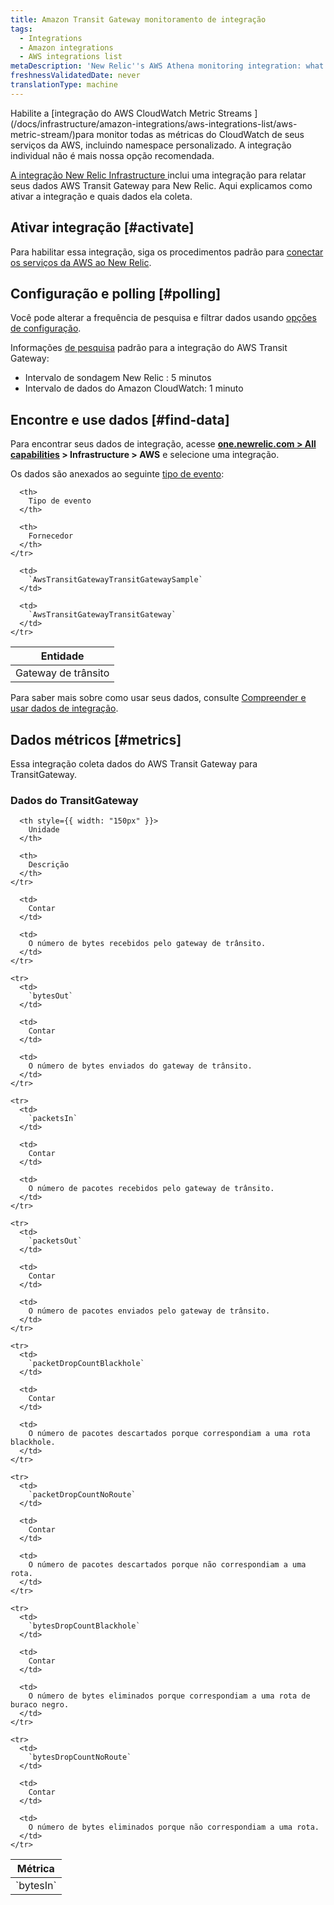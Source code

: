 ```yaml
---
title: Amazon Transit Gateway monitoramento de integração
tags:
  - Integrations
  - Amazon integrations
  - AWS integrations list
metaDescription: 'New Relic''s AWS Athena monitoring integration: what data it reports, and how to enable it.'
freshnessValidatedDate: never
translationType: machine
---
```


<Callout variant="important">
  Habilite a [integração do AWS CloudWatch Metric Streams ](/docs/infrastructure/amazon-integrations/aws-integrations-list/aws-metric-stream/)para monitor todas as métricas do CloudWatch de seus serviços da AWS, incluindo namespace personalizado. A integração individual não é mais nossa opção recomendada.
</Callout>

[A integração New Relic Infrastructure ](/docs/infrastructure/integrations-getting-started/getting-started/introduction-infrastructure-integrations)inclui uma integração para relatar seus dados AWS Transit Gateway para New Relic. Aqui explicamos como ativar a integração e quais dados ela coleta.

## Ativar integração [#activate]

Para habilitar essa integração, siga os procedimentos padrão para [conectar os serviços da AWS ao New Relic](/docs/infrastructure/infrastructure-integrations/getting-started/connect-aws-integrations-infrastructure).

## Configuração e polling [#polling]

Você pode alterar a frequência de pesquisa e filtrar dados usando [opções de configuração](/docs/integrations/new-relic-integrations/getting-started/configure-polling-frequency-data-collection-cloud-integrations).

Informações [de pesquisa](/docs/infrastructure/amazon-integrations/aws-integrations-list/aws-polling-intervals-infrastructure-integrations) padrão para a integração do AWS Transit Gateway:

* Intervalo de sondagem New Relic : 5 minutos
* Intervalo de dados do Amazon CloudWatch: 1 minuto

## Encontre e use dados [#find-data]

Para encontrar seus dados de integração, acesse <DoNotTranslate>**[one.newrelic.com > All capabilities](https://one.newrelic.com/all-capabilities) > Infrastructure > AWS**</DoNotTranslate> e selecione uma integração.

Os dados são anexados ao seguinte [tipo de evento](/docs/data-apis/understand-data/new-relic-data-types/#event-data):

<table>
  <thead>
    <tr>
      <th>
        Entidade
      </th>

      <th>
        Tipo de evento
      </th>

      <th>
        Fornecedor
      </th>
    </tr>
  </thead>

  <tbody>
    <tr>
      <td>
        Gateway de trânsito
      </td>

      <td>
        `AwsTransitGatewayTransitGatewaySample`
      </td>

      <td>
        `AwsTransitGatewayTransitGateway`
      </td>
    </tr>
  </tbody>
</table>

Para saber mais sobre como usar seus dados, consulte [Compreender e usar dados de integração](/docs/infrastructure/integrations/find-use-infrastructure-integration-data).

## Dados métricos [#metrics]

Essa integração coleta dados do AWS Transit Gateway para TransitGateway.

### Dados do TransitGateway

<table>
  <thead>
    <tr>
      <th style={{ width: "275px" }}>
        Métrica
      </th>

      <th style={{ width: "150px" }}>
        Unidade
      </th>

      <th>
        Descrição
      </th>
    </tr>
  </thead>

  <tbody>
    <tr>
      <td>
        `bytesIn`
      </td>

      <td>
        Contar
      </td>

      <td>
        O número de bytes recebidos pelo gateway de trânsito.
      </td>
    </tr>

    <tr>
      <td>
        `bytesOut`
      </td>

      <td>
        Contar
      </td>

      <td>
        O número de bytes enviados do gateway de trânsito.
      </td>
    </tr>

    <tr>
      <td>
        `packetsIn`
      </td>

      <td>
        Contar
      </td>

      <td>
        O número de pacotes recebidos pelo gateway de trânsito.
      </td>
    </tr>

    <tr>
      <td>
        `packetsOut`
      </td>

      <td>
        Contar
      </td>

      <td>
        O número de pacotes enviados pelo gateway de trânsito.
      </td>
    </tr>

    <tr>
      <td>
        `packetDropCountBlackhole`
      </td>

      <td>
        Contar
      </td>

      <td>
        O número de pacotes descartados porque correspondiam a uma rota blackhole.
      </td>
    </tr>

    <tr>
      <td>
        `packetDropCountNoRoute`
      </td>

      <td>
        Contar
      </td>

      <td>
        O número de pacotes descartados porque não correspondiam a uma rota.
      </td>
    </tr>

    <tr>
      <td>
        `bytesDropCountBlackhole`
      </td>

      <td>
        Contar
      </td>

      <td>
        O número de bytes eliminados porque correspondiam a uma rota de buraco negro.
      </td>
    </tr>

    <tr>
      <td>
        `bytesDropCountNoRoute`
      </td>

      <td>
        Contar
      </td>

      <td>
        O número de bytes eliminados porque não correspondiam a uma rota.
      </td>
    </tr>
  </tbody>
</table>